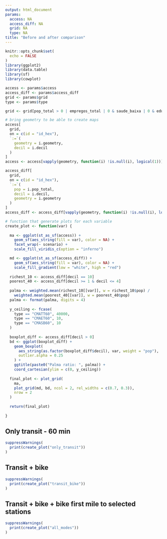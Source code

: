 ```yaml
---
output: html_document
params:
  access: NA
  access_diff: NA
  grid: NA
  type: NA
title: "Before and after comparison"
---
```


```r
knitr::opts_chunk$set(
  echo = FALSE
)
library(ggplot2)
library(data.table)
library(sf)
library(cowplot)
```

```r
access <- params$access
access_diff <- params$access_diff
grid <- params$grid
type <- params$type

grid <- grid[pop_total > 0 | empregos_total | 0 & saude_baixa | 0 & edu_total > 0]

# bring geometry to be able to create maps
access[
  grid,
  on = c(id = "id_hex"),
  `:=`(
    geometry = i.geometry,
    decil = i.decil
  )
]
access <- access[vapply(geometry, function(i) !is.null(i), logical(1))]

access_diff[
  grid,
  on = c(id = "id_hex"),
  `:=`(
    pop = i.pop_total,
    decil = i.decil,
    geometry = i.geometry
  )
]
access_diff <- access_diff[vapply(geometry, function(i) !is.null(i), logical(1))]

# function that generate plots for each variable
create_plot <- function(var) {
  
  ma <- ggplot(st_as_sf(access)) +
    geom_sf(aes_string(fill = var), color = NA) +
    facet_wrap(~ scenario) +
    scale_fill_viridis_c(option = "inferno")

  md <- ggplot(st_as_sf(access_diff)) +
    geom_sf(aes_string(fill = var), color = NA) +
    scale_fill_gradient(low = "white", high = "red")
  
  richest_10 <- access_diff[decil == 10]
  poorest_40 <- access_diff[decil >= 1 & decil <= 4]
  
  palma <- weighted.mean(richest_10[[var]], w = richest_10$pop) /
    weighted.mean(poorest_40[[var]], w = poorest_40$pop)
  palma <- format(palma, digits = 4)
  
  y_ceiling <- fcase(
    type == "CMATT60", 40000,
    type == "CMAET60", 10,
    type == "CMASB60", 10
  )
  
  boxplot_diff <- access_diff[decil > 0]
  bd <- ggplot(boxplot_diff) +
    geom_boxplot(
      aes_string(as.factor(boxplot_diff$decil), var, weight = "pop"),
      outlier.alpha = 0.25
    ) +
    ggtitle(paste0("Palma ratio: ", palma)) +
    coord_cartesian(ylim = c(0, y_ceiling))
  
  final_plot <- plot_grid(
    ma,
    plot_grid(md, bd, ncol = 2, rel_widths = c(0.7, 0.3)),
    nrow = 2
  )
  
  return(final_plot)
  
}
```

## Only transit - 60 min

```r
suppressWarnings(
  print(create_plot("only_transit"))
)
```

## Transit + bike

```r
suppressWarnings(
  print(create_plot("transit_bike"))
)
```

## Transit + bike + bike first mile to selected stations

```r
suppressWarnings(
  print(create_plot("all_modes"))
)
```